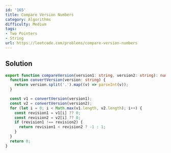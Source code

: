 ```yaml
---
id: '165'
title: Compare Version Numbers
category: Algorithms
difficulty: Medium
tags:
- Two Pointers
- String
url: https://leetcode.com/problems/compare-version-numbers
---
```


## Solution

```typescript filename="solution.ts" copy
export function compareVersion(version1: string, version2: string): number {
  function convertVersion(version: string) {
    return version.split('.').map((v) => parseInt(v));
  }

  const v1 = convertVersion(version1);
  const v2 = convertVersion(version2);
  for (let i = 0; i < Math.max(v1.length, v2.length); i++) {
    const revision1 = v1[i] ?? 0;
    const revision2 = v2[i] ?? 0;
    if (revision1 !== revision2) {
      return revision1 < revision2 ? -1 : 1;
    }
  }
  return 0;
}
```

